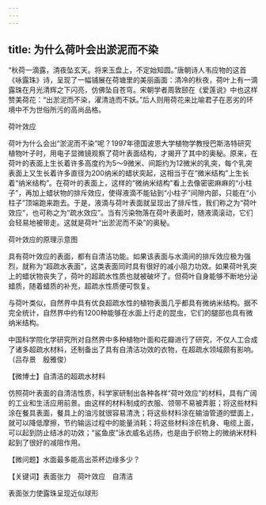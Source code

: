 ```yaml
---
---
---
```

title: 为什么荷叶会出淤泥而不染
---




“秋荷一滴露，清夜坠玄天。将来玉盘上，不定始知圆。”唐朝诗人韦应物的这首《咏露珠》诗，呈现了一幅铺展在荷塘里的美丽画面：清冷的秋夜，荷叶上有一滴露珠在月光清辉之下闪亮，仿佛坠自苍穹。宋朝学者周敦颐在《爱莲说》中也这样赞美荷花：“出淤泥而不染，濯清涟而不妖。”后人则用荷花来比喻君子在恶劣的环境中不为世俗所污的高尚品格。

荷叶效应



荷叶为什么会出“淤泥而不染”呢？1997年德国波恩大学植物学教授巴斯洛特研究植物叶子时，用电子显微镜观察了荷叶表面结构，才揭开了其中的奥秘。原来，在荷叶的表面上生长着许多高度约为5～9微米、间距约为12微米的乳突，每个乳突表面上又生长着许多直径为200纳米的蜡状突起，这相当于在“微米结构”上生长着“纳米结构”。在荷叶的表面上，这样的“微纳米结构”看上去像密密麻麻的“小柱子”，再加上蜡状物的排斥效应，使得液滴不能钻到“小柱子”间隙内部，只能在“小柱子”顶端跑来跑去。于是，液滴与荷叶表面就呈现出了排斥性，我们称之为“荷叶效应”，也可称之为“疏水效应”。当有污染物落在荷叶表面时，随液滴滚动，它们会轻易地被带走。这就是荷叶“出淤泥而不染”的奥秘。

荷叶效应的原理示意图



具有荷叶效应的表面，都有自清洁功能。如果该表面与水滴间的排斥效应极为强烈，就称为“超疏水表面”，这类表面同时具有很好的减小阻力功效。如果荷叶乳突上的蜡状物丧失了，荷叶的超疏水性质也就被破坏了。但荷叶自身能够不断地分泌蜡质，随着蜡质的补充，超疏水性质便可恢复。

与荷叶类似，自然界中具有优良超疏水性的植物表面几乎都具有微纳米结构。据不完全统计，自然界中约有1200种能够在水面上行走的昆虫，它们的腿部也具有微纳米结构。

中国科学院化学研究所对自然界中多种植物叶面和花瓣进行了研究，不仅人工合成了诸多超疏水材料，还制备出了具有自清洁功效的衣物，在超疏水领域颇有影响。（吕存景　殷雅俊）





【微博士】自清洁的超疏水材料

仿照荷叶表面的自清洁性质，科学家研制出各种各样“荷叶效应”的材料，具有广阔的工业和生活应用前景。由这样的材料制成的衣服、领带不易被弄脏；将这些材料涂在餐具表面，餐具上的油污就很容易清洗；将这些材料涂在输油管道的壁面上，就可以降低摩擦，节约输运过程中的能量消耗；将这些材料涂在机身、电缆上面，可以起到防止结冰的功效；“鲨鱼皮”泳衣威名远扬，也是由于织物上的微纳米材料起到了很好的减阻作用。

【微问题】水面最多能高出茶杯边缘多少？

【关键词】表面张力　荷叶效应　自清洁





表面张力使露珠呈现近似球形